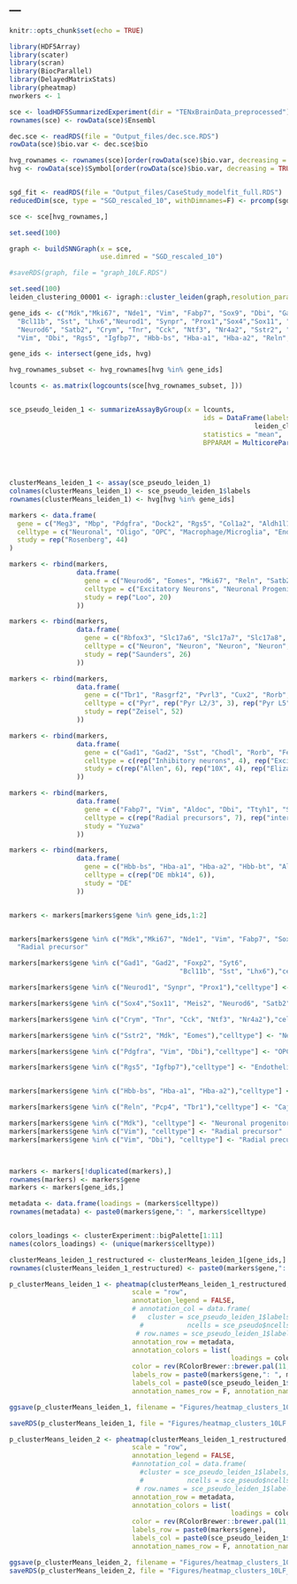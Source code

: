 ---
---

```r
knitr::opts_chunk$set(echo = TRUE)
```
```r
library(HDF5Array)
library(scater)
library(scran)
library(BiocParallel)
library(DelayedMatrixStats)
library(pheatmap)
nworkers <- 1
```

```r

sce <- loadHDF5SummarizedExperiment(dir = "TENxBrainData_preprocessed")
rownames(sce) <- rowData(sce)$Ensembl

dec.sce <- readRDS(file = "Output_files/dec.sce.RDS")
rowData(sce)$bio.var <- dec.sce$bio

hvg_rownames <- rownames(sce)[order(rowData(sce)$bio.var, decreasing = TRUE)][1:500]
hvg <- rowData(sce)$Symbol[order(rowData(sce)$bio.var, decreasing = TRUE)][1:500]


sgd_fit <- readRDS(file = "Output_files/CaseStudy_modelfit_full.RDS")
reducedDim(sce, type = "SGD_rescaled_10", withDimnames=F) <- prcomp(sgd_fit$U %*% t(sgd_fit$V), rank = 10)$x

sce <- sce[hvg_rownames,]

```

```r
set.seed(100)

graph <- buildSNNGraph(x = sce, 
                       use.dimred = "SGD_rescaled_10") 

#saveRDS(graph, file = "graph_10LF.RDS")

```


```r
set.seed(100)
leiden_clustering_00001 <- igraph::cluster_leiden(graph,resolution_parameter = 0.0002)

```


```r
gene_ids <- c("Mdk","Mki67", "Nde1", "Vim", "Fabp7", "Sox9", "Dbi", "Gad1", "Gad2", "Foxp2", "Syt6", 
  "Bcl11b", "Sst", "Lhx6","Neurod1", "Synpr", "Prox1","Sox4","Sox11", "Meis2",
  "Neurod6", "Satb2", "Crym", "Tnr", "Cck", "Ntf3", "Nr4a2", "Sstr2", "Mdk", "Eomes", "Pdgfra",
  "Vim", "Dbi", "Rgs5", "Igfbp7", "Hbb-bs", "Hba-a1", "Hba-a2", "Reln", "Pcp4", "Tbr1")

gene_ids <- intersect(gene_ids, hvg)

hvg_rownames_subset <- hvg_rownames[hvg %in% gene_ids]

lcounts <- as.matrix(logcounts(sce[hvg_rownames_subset, ]))


sce_pseudo_leiden_1 <- summarizeAssayByGroup(x = lcounts, 
                                                 ids = DataFrame(labels =
                                                              leiden_clustering_00001$membership),
                                                 statistics = "mean",
                                                 BPPARAM = MulticoreParam(nworkers))

    
    
```

```r
clusterMeans_leiden_1 <- assay(sce_pseudo_leiden_1)
colnames(clusterMeans_leiden_1) <- sce_pseudo_leiden_1$labels
rownames(clusterMeans_leiden_1) <- hvg[hvg %in% gene_ids]

```


```r
markers <- data.frame(
  gene = c("Meg3", "Mbp", "Pdgfra", "Dock2", "Rgs5", "Col1a2", "Aldh1l1", "Dnah11", "Mybpc1", "Deptor", "Rarb", "Satb2", "Tfap2d", "Fign", "Arap1", "Pax3", "Ntn1", "Pax2", "Slc6a3", "Fn1", "Tspan18", "Pde11a", "Dlx6os1", "Ntf3", "Itpr1", "Pvrl3", "Rorb", "Thsd7a", "Kcnk2", "Etv1", "Grik3", "Tle4", "Syt6", "Nr4a2", "Mki67", "Prox1", "Dock10", "Spock1", "Meis2", "Aoah", "Emr1", "Dab2", "Fyb", "Rbm47"),
  celltype = c("Neuronal", "Oligo", "OPC", "Macrophage/Microglia", "Endothelia/SMC", "VLMC", "Astro", "Ependyma", "OEC", "Mitra", "Medium Spiny Neuron", "CTX Pyr", "MTt Glut", "THAL Glut/Int", "Purkinje", "CB Int Progenitor", "CB Int Stellate/Golgi", "MD Glyc Int", "Nigral Dopaminergic", "HIPP/SUB Pyr", "HIPP Pyr/Granule", "SC Glut", "Migrating Int", "Pyr L2/3", "Pyr", "Pyr L2/3/4", "Pyr L4/5", "Pyr L4/5", "Pyr L5", "Pyr L5", "Pyr L5/6", "Pyr L5/6", "Pyr L6", "Pyr", "Granule Progenitors", "Granule", "Granule", "Pyr", "Pyr Progenitors", rep("Macrophage", 5)),
  study = rep("Rosenberg", 44)
)

markers <- rbind(markers,
                 data.frame(
                   gene = c("Neurod6", "Eomes", "Mki67", "Reln", "Satb2", "Fezf2", "Crym", "Bcl11b", "Sst", "Lhx6", "Adarb2", "Gad2", "Isl1", "Tcf7l2", "Hes5", "Aldh1l1", "Olig2", "Otx2", "Trem2", "Igfbp7"),
                   celltype = c("Excitatory Neurons", "Neuronal Progenitors", "Proliferating and Glia", "L1", "L2/4", "L5/6", "L5/6", "L5/6", "Interneurons", "Interneurons", "Interneurons",  "Interneurons/Striatal", "Striatal", "Thalamic", "Astrocytes", "Proliferating", "Oligodendrocytes", "Choroid Plexus", "Microglia", "Endothelial"),
                   study = rep("Loo", 20)
                 ))

markers <- rbind(markers,
                 data.frame(
                   gene = c("Rbfox3", "Slc17a6", "Slc17a7", "Slc17a8", "Gad1", "Gad2", "Reln", "C1qb", "P2ry12", "Aqp4", "Gja1", "Mbp", "Trf", "Plp1", "Tnr", "Cspg4", "Flt1", "Dcn", "Igfbpl1", "Rgs5", "Acta2", "Sox4", "Sox11", "Tgfbi", "Coch", "Ccdc153"),
                   celltype = c("Neuron", "Neuron", "Neuron", "Neuron", "Neuron", "Neuron", "Neuron", "Microglia/Macrophage", "Microglia/Macrophage", "Astrocyte", "Astrocyte", "Oligodendrocyte", "Choroid Plexus", "Oligodendrocyte", "Polydendrocyte", "Polydendrocyte", "Endothelial", "Fibroblast", "Fibroblast", "Mural", "Mural/Ependyma", "Neurogenesis & Mitosis", "Neurogenesis & Mitosis", "Choroid Plexus", "Choroid Plexus", "Ependyma"),
                   study = rep("Saunders", 26)
                 ))

markers <- rbind(markers,
                 data.frame(
                   gene = c("Tbr1", "Rasgrf2", "Pvrl3", "Cux2", "Rorb", "Plcxd2", "Thsd7a", "Kcnk2", "Cplx3", "Sulf2", "Foxp2", "Syt6", "Rprm", "Nr4a2", "Synpr", "Pcp4", "Gad1", "Pvalb", "Sst", "Htr3a", "Vip", "Reln", "Cck", "Npy", "Lhx6", "Calb2", "Pde1a", "Lphn2", "Kcnip2", "Rgs10", "Nov", "Cpne5", "Slc5a7", "Crh", "Pax6", "Cxcl14", "Gda", "Sema3e", "Aldh1l1", "Gfap", "Aqp4", "Serpinf1", "Gja1", "Mfge8", "Slco1c1", "Rnf122", "9630013A20Rik", "Itpr2", "Cnksr3", "Rhob", "Omg", "Klk6"),
                   celltype = c("Pyr", rep("Pyr L2/3", 3), rep("Pyr L5", 4), "Pyr L5/6", "Pyr L5/6", rep("Pyr L6", 3), "ClauPyr", "ClauPyr", "Pyr L5/6", rep("Interneurons", 22), rep("Astro", 7), rep("Oligo", 7)),
                   study = rep("Zeisel", 52)
                 ))

markers <- rbind(markers,
                 data.frame(
                   gene = c("Gad1", "Gad2", "Sst", "Chodl", "Rorb", "Fezf2", "Neurod6", "Akap7", "Htr3a", "Foxp2", "Mki67", "Top2a", "Fkbp5", "Tsc22d3", "Axl", "Snx6", "Snx2", "Dab2", "Ap1b1"),
                   celltype = c(rep("Inhibitory neurons", 4), rep("Excitatory Neurons", 2), rep("Inhibitory neurons", 4), rep("Macrophages", 2), rep("Adult Macrophages", 3), rep("Postnatal Macrophages", 4)),
                   study = c(rep("Allen", 6), rep("10X", 4), rep("Elizabeth", 2), rep("Li", 7))
                 ))

markers <- rbind(markers,
                 data.frame(
                   gene = c("Fabp7", "Vim", "Aldoc", "Dbi", "Ttyh1", "Slc1a3", "Ednrb", "Ngn2", "Gadd45g", "Neurod1", "Sstr2", "Vcam1", "Pax6", "Sox9", "Sox2", "Tlx", "Mdk", "Hopx", "Hes1", "Hes5", "Sox21", "Id4", "Nde1", "Nes"),
                   celltype = c(rep("Radial precursors", 7), rep("intermediate progenitor", 4), rep("Radial precursors", 13)),
                   study = "Yuzwa"
                 ))

markers <- rbind(markers,
                 data.frame(
                   gene = c("Hbb-bs", "Hba-a1", "Hba-a2", "Hbb-bt", "Alas2", "Ube2l6"),
                   celltype = c(rep("DE mbk14", 6)),
                   study = "DE"
                 ))


markers <- markers[markers$gene %in% gene_ids,1:2]


markers[markers$gene %in% c("Mdk","Mki67", "Nde1", "Vim", "Fabp7", "Sox9", "Dbi"),"celltype"] <- 
  "Radial precursor"

markers[markers$gene %in% c("Gad1", "Gad2", "Foxp2", "Syt6", 
                                           "Bcl11b", "Sst", "Lhx6"),"celltype"] <- "Interneurons"

markers[markers$gene %in% c("Neurod1", "Synpr", "Prox1"),"celltype"] <- "Granule Cells"

markers[markers$gene %in% c("Sox4","Sox11", "Meis2", "Neurod6", "Satb2"),"celltype"] <- "Pyramidal progenitors"

markers[markers$gene %in% c("Crym", "Tnr", "Cck", "Ntf3", "Nr4a2"),"celltype"] <- "Pyramidal neurons"

markers[markers$gene %in% c("Sstr2", "Mdk", "Eomes"),"celltype"] <- "Neuronal progenitors"

markers[markers$gene %in% c("Pdgfra", "Vim", "Dbi"),"celltype"] <- "OPC"

markers[markers$gene %in% c("Rgs5", "Igfbp7"),"celltype"] <- "Endothelial/SMC/Mural"


markers[markers$gene %in% c("Hbb-bs", "Hba-a1", "Hba-a2"),"celltype"] <- "Blood"

markers[markers$gene %in% c("Reln", "Pcp4", "Tbr1"),"celltype"] <- "Cajal-Retzius cells"

markers[markers$gene %in% c("Mdk"), "celltype"] <- "Neuronal progenitors"
markers[markers$gene %in% c("Vim"), "celltype"] <- "Radial precursor"
markers[markers$gene %in% c("Vim", "Dbi"), "celltype"] <- "Radial precursor"



markers <- markers[!duplicated(markers),]
rownames(markers) <- markers$gene
markers <- markers[gene_ids,]
```

```r
metadata <- data.frame(loadings = (markers$celltype))
rownames(metadata) <- paste0(markers$gene,": ", markers$celltype)


colors_loadings <- clusterExperiment::bigPalette[1:11]
names(colors_loadings) <- (unique(markers$celltype))


```

```r

clusterMeans_leiden_1_restructured <- clusterMeans_leiden_1[gene_ids,]
rownames(clusterMeans_leiden_1_restructured) <- paste0(markers$gene,": ", markers$celltype)

p_clusterMeans_leiden_1 <- pheatmap(clusterMeans_leiden_1_restructured, 
                               scale = "row", 
                               annotation_legend = FALSE,
                               # annotation_col = data.frame(
                               #   cluster = sce_pseudo_leiden_1$labels, 
                                 #           ncells = sce_pseudo$ncells,
                                # row.names = sce_pseudo_leiden_1$labels),
                               annotation_row = metadata,
                               annotation_colors = list(
                                                        loadings = colors_loadings),
                               color = rev(RColorBrewer::brewer.pal(11, "RdBu")),
                               labels_row = paste0(markers$gene,": ", markers$celltype),
                               labels_col = paste0(sce_pseudo_leiden_1$labels),
                               annotation_names_row = F, annotation_names_col = F)

ggsave(p_clusterMeans_leiden_1, filename = "Figures/heatmap_clusters_10LF.pdf")

saveRDS(p_clusterMeans_leiden_1, file = "Figures/heatmap_clusters_10LF.RDS")

p_clusterMeans_leiden_2 <- pheatmap(clusterMeans_leiden_1_restructured, 
                               scale = "row", 
                               annotation_legend = FALSE,
                               #annotation_col = data.frame(
                                 #cluster = sce_pseudo_leiden_1$labels, 
                                 #           ncells = sce_pseudo$ncells,
                                # row.names = sce_pseudo_leiden_1$labels),
                               annotation_row = metadata,
                               annotation_colors = list(
                                                        loadings = colors_loadings),
                               color = rev(RColorBrewer::brewer.pal(11, "RdBu")),
                               labels_row = paste0(markers$gene),
                               labels_col = paste0(sce_pseudo_leiden_1$labels),
                               annotation_names_row = F, annotation_names_col = F)

ggsave(p_clusterMeans_leiden_2, filename = "Figures/heatmap_clusters_10LF_2.pdf")
saveRDS(p_clusterMeans_leiden_2, file = "Figures/heatmap_clusters_10LF_2.RDS")

```

